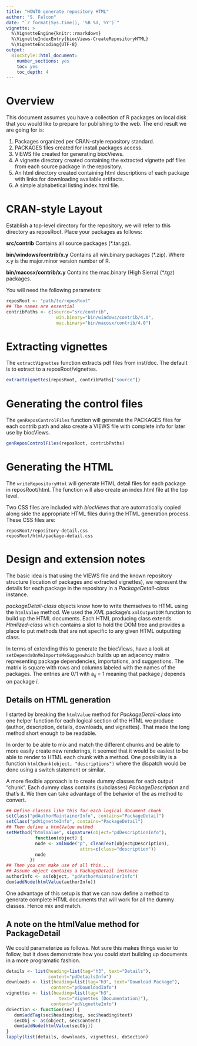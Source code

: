 ```yaml
---
title: "HOWTO generate repository HTML"
author: "S. Falcon"
date: "`r format(Sys.time(), '%B %d, %Y')`"
vignette: >
  %\VignetteEngine{knitr::rmarkdown}
  %\VignetteIndexEntry{biocViews-CreateRepositoryHTML}
  %\VignetteEncoding{UTF-8}
output:
  BiocStyle::html_document:
    number_sections: yes
    toc: yes
    toc_depth: 4
---
```


# Overview

This document assumes you have a collection of R packages on local disk that you
would like to prepare for publishing to the web. The end result we are going for 
is:

1. Packages organized per CRAN-style repository standard.
2. PACKAGES files created for install.packages access.
3. VIEWS file created for generating biocViews.
4. A vignette directory created containing the extracted vignette pdf files from 
   each source package in the repository.
5. An html directory created containing html descriptions of each package with 
   links for downloading available artifacts.
6. A simple alphabetical listing index.html file.

# CRAN-style Layout

Establish a top-level directory for the repository, we will refer to this 
directory as reposRoot. Place your packages as follows:

**src/contrib** Contains all source packages (*.tar.gz).

**bin/windows/contrib/x.y** Contains all win.binary packages (*.zip). Where x.y 
  is the major.minor version number of R.

**bin/macosx/contrib/x.y** Contains the mac.binary (High Sierra) (*.tgz) 
  packages.

You will need the following parameters:

```r
reposRoot <- "path/to/reposRoot"
## The names are essential
contribPaths <- c(source="src/contrib",
                   win.binary="bin/windows/contrib/4.0",
                   mac.binary="bin/macosx/contrib/4.0")
```

# Extracting vignettes

The `extractVignettes` function extracts pdf files from inst/doc. The default is 
to extract to a reposRoot/vignettes.

```r
extractVignettes(reposRoot, contribPaths["source"])
```

# Generating the control files

The `genReposControlFiles` function will generate the PACKAGES files for each 
contrib path and also create a VIEWS file with complete info for later use by 
biocViews.

```r
genReposControlFiles(reposRoot, contribPaths)
```

# Generating the HTML

The `writeRepositoryHtml` will generate HTML detail files for each package in 
reposRoot/html. The function will also create an index.html file at the top 
level.

Two CSS files are included with *biocViews* that are automatically copied along 
side the appropriate HTML files during the HTML generation process. These CSS 
files are:

```
reposRoot/repository-detail.css
reposRoot/html/package-detail.css
```

#  Design and extension notes

The basic idea is that using the VIEWS file and the known repository structure 
(location of packages and extracted vignettes), we represent the details for 
each package in the repository in a *PackageDetail-class* instance.

*packageDetail-class* objects know how to write themselves to HTML using the 
`htmlValue` method. We used the *XML* package's `xmlOutputDOM` function to build 
up the HTML documents. Each HTML producing class extends *Htmlized-class* which 
contains a slot to hold the DOM tree and provides a place to put methods that 
are not specific to any given HTML outputting class.

In terms of extending this to generate the biocViews, have a look at 
`setDependsOnMeImportsMeSuggeswhich` builds up an adjacency matrix representing 
package dependencies, importations, and suggestions. The matrix is square with 
rows and columns labeled with the names of the packages. The entries are 0/1 
with a<sub>*ij*</sub> = 1 meaning that package *j* depends on package *i*.
    
##  Details on HTML generation

I started by breaking the `htmlValue` method for *PackageDetail-class* into one 
helper function for each logical section of the HTML we produce (author, 
description, details, downloads, and vignettes). That made the long method short 
enough to be readable.

In order to be able to mix and match the different chunks and be able to more 
easily create new renderings, it seemed that it would be easiest to be able to 
render to HTML each chunk with a method. One possibility is a function 
`htmlChunk(object, "descriptions")` where the dispatch would be done using a 
switch statement or similar.

A more flexible approach is to create dummy classes for each output "chunk". 
Each dummy class contains (subclasses) *PackageDescription* and that's it. We 
then can take advantage of the behavior of the as method to convert.

```r
## Define classes like this for each logical document chunk
setClass("pdAuthorMaintainerInfo", contains="PackageDetail")
setClass("pdVignetteInfo", contains="PackageDetail")
## Then define a htmlValue method
setMethod("htmlValue", signature(object="pdDescriptionInfo"),
           function(object) {
           node <- xmlNode("p", cleanText(object@Description),
                            attrs=c(class="description"))
           node
         })
## Then you can make use of all this...
## Assume object contains a PackageDetail instance
authorInfo <- as(object, "pdAuthorMaintainerInfo")
dom$addNode(htmlValue(authorInfo))
```

One advantage of this setup is that we can now define a method to generate 
complete HTML documents that will work for all the dummy classes. Hence mix and 
match.

## A note on the htmlValue method for PackageDetail

We could parameterize as follows. Not sure this makes things easier to follow, 
but it does demonstrate how you could start building up documents in a more 
programatic fashion.

```r
details <- list(heading=list(tag="h3", text="Details"),
                content="pdDetailsInfo")
downloads <- list(heading=list(tag="h3", text="Download Package"),
                 content="pdDownloadInfo")
vignettes <- list(heading=list(tag="h3",
                    text="Vignettes (Documentation)"),
                 content="pdVignetteInfo")
doSection <- function(sec) {
   dom$addTag(sec$heading$tag, sec$heading$text)
   secObj <- as(object, sec$content)
   dom$addNode(htmlValue(secObj))
}
lapply(list(details, downloads, vignettes), doSection)
```
